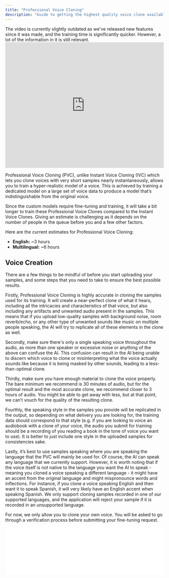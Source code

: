 ```yaml
---
title: "Professional Voice Cloning"
description: "Guide to getting the highest quality voice clone available."
---
```


<Info>
  The video is currently slightly outdated as we've released new features since
  it was made, and the training time is significantly quicker. However, a lot of
  the information in it is still relevant.
</Info>

<iframe
  width="100%"
  height="400"
  src="https://www.youtube.com/embed/bY9DO6wa_vs"
  title="YouTube video player"
  frameborder="0"
  allow="accelerometer; autoplay; clipboard-write; encrypted-media; gyroscope; picture-in-picture; web-share"
  allowfullscreen
></iframe>

Professional Voice Cloning (PVC), unlike Instant Voice Cloning (IVC) which lets you clone voices with very short samples nearly instantaneously, allows you to train a hyper-realistic model of a voice. This is achieved by training a dedicated model on a large set of voice data to produce a model that’s indistinguishable from the original voice.

Since the custom models require fine-tuning and training, it will take a bit longer to train these Professional Voice Clones compared to the Instant Voice Clones. Giving an estimate is challenging as it depends on the number of people in the queue before you and a few other factors.

Here are the current estimates for Professional Voice Cloning:

- **English:** ~3 hours
- **Multilingual:** ~6 hours

## Voice Creation

There are a few things to be mindful of before you start uploading your samples, and some steps that you need to take to ensure the best possible results.

Firstly, Professional Voice Cloning is highly accurate in cloning the samples used for its training. It will create a near-perfect clone of what it hears, including all the intricacies and characteristics of that voice, but also including any artifacts and unwanted audio present in the samples. This means that if you upload low-quality samples with background noise, room reverb/echo, or any other type of unwanted sounds like music on multiple people speaking, the AI will try to replicate all of these elements in the clone as well.

Secondly, make sure there's only a single speaking voice throughout the audio, as more than one speaker or excessive noise or anything of the above can confuse the AI. This confusion can result in the AI being unable to discern which voice to clone or misinterpreting what the voice actually sounds like because it is being masked by other sounds, leading to a less-than-optimal clone.

Thirdly, make sure you have enough material to clone the voice properly. The bare minimum we recommend is 30 minutes of audio, but for the optimal result and the most accurate clone, we recommend closer to 3 hours of audio. You might be able to get away with less, but at that point, we can’t vouch for the quality of the resulting clone.

Fourthly, the speaking style in the samples you provide will be replicated in the output, so depending on what delivery you are looking for, the training data should correspond to that style (e.g. if you are looking to voice an audiobook with a clone of your voice, the audio you submit for training should be a recording of you reading a book in the tone of voice you want to use). It is better to just include one style in the uploaded samples for consistencies sake.

Lastly, it’s best to use samples speaking where you are speaking the language that the PVC will mainly be used for. Of course, the AI can speak any language that we currently support. However, it is worth noting that if the voice itself is not native to the language you want the AI to speak - meaning you cloned a voice speaking a different language - it might have an accent from the original language and might mispronounce words and inflections. For instance, if you clone a voice speaking English and then want it to speak Spanish, it will very likely have an English accent when speaking Spanish. We only support cloning samples recorded in one of our supported languages, and the application will reject your sample if it is recorded in an unsupported language.

For now, we only allow you to clone your own voice. You will be asked to go through a verification process before submitting your fine-tuning request.

<iframe
  width="100%"
  height={90}
  frameBorder="no"
  scrolling="no"
  src={`https://elevenlabs.io/player/index.html?title=Good%20example&small=true&preview=true&audioSrc=https%3A%2F%2Fstorage.googleapis.com%2Feleven-public-cdn%2Faudio%2Fdocs%2Fgood_example.wav`}
/>
<iframe
  width="100%"
  height={90}
  frameBorder="no"
  scrolling="no"
  src={`https://elevenlabs.io/player/index.html?title=Bad%20example&small=true&preview=true&audioSrc=https%3A%2F%2Fstorage.googleapis.com%2Feleven-public-cdn%2Faudio%2Fdocs%2Fbad_example.wav`}
/>

- **Professional Recording Equipment:** Use high-quality recording equipment for optimal results as the AI will clone everything about the audio. High-quality input = high-quality output. Any microphone will work, but an XLR mic going into a dedicated audio interface would be our recommendation. A few general recommendations on low-end would be something like an Audio Technica AT2020 or a Rode NT1 going into a Focusrite interface or similar.
- **Use a Pop-Filter:** Use a Pop-Filter when recording. This will minimize plosives when recording.
- **Microphone Distance:** Position yourself at the right distance from the microphone - approximately two fists away from the mic is recommended, but it also depends on what type of recording you want.
- **Noise-Free Recording:** Ensure that the audio input doesn't have any interference, like background music or noise. The AI cloning works best with clean, uncluttered audio.
- **Room Acoustics:** Preferably, record in an acoustically-treated room. This reduces unwanted echoes and background noises, leading to clearer audio input for the AI. You can make something temporary using a thick duvet or quilt to dampen the recording space.
- **Audio Pre-processing:** Consider editing your audio beforehand if you're aiming for a specific sound you want the AI to output. For instance, if you want a polished podcast-like output, pre-process your audio to match that quality, or if you have long pauses or many "uhm"s and "ahm"s between words as the AI will mimic those as well.
- **Volume Control:** Maintain a consistent volume that's loud enough to be clear but not so loud that it causes distortion. The goal is to achieve a balanced and steady audio level. The ideal would be between -23dB and -18dB RMS with a true peak of -3dB.
- **Sufficient Audio Length:** Provide at least 30 minutes of high-quality audio that follows the above guidelines for best results - preferably closer to 3 hours of audio. The more quality data you can feed into the AI, the better the voice clone will be. The number of samples is irrelevant; the total runtime is what matters. However, if you plan to upload multiple hours of audio, it is better to split it into multiple ~30-minute samples. This makes it easier to upload.
- **Uploading:** After pressing upload, you will not be able to make any changes to the clone and it will be locked in. Ensure that you have uploaded the correct samples that you want to you.
- **Verify Your Voice:** Once everything is recorded and uploaded, you will be asked to verify your voice. To ensure a smooth experience, please try to verify your voice using the same or similar equipment used to record the samples and in a tone and delivery that is similar to what was present in the samples. If you do not have access to the same equipment, try verifying the best you can. If it fails, you will have to reach out to support.

Keep in mind that all of this depends on the output you want. The AI will try to clone everything in the audio, but for the AI to work optimally and predictably, we suggest following the guidelines mentioned above.

Once you've uploaded your samples, there are four stages of the cloning process that you might see on your voice card.

- **Verify:** This means that they have uploaded the voice samples, but you have not yet finished the verification step. You will need to finish this step before it can start training.
- **Processing:** This means that the voice has been verified and is preprocessing, ready to be trained. When you've reached this step, the rest is automatic, and you will not need to do anything.
- **Fine-tuning:** This is when the voice is actually training. Along with this label, you will also see a loading bar to show you the progress.
- **Fine-tuned:** This means the voice has finished training and is ready to be used!

## Scripts

What you read is not very important; how you read it is very important, however. The AI will try to mimic everything it hears in a voice: the tonal quality, the accent, the inflection, and many other intricate details. It will replicate how you pronounce certain words, vowels, and consonants, but not the actual words themselves. So, it is better to choose a text or script that conveys the emotion you want to capture, and read in a tone of voice you want to use.

- [Audiobook](/product/voices/voice-lab/scripts/the-great-gatsby)
- [News Article](/product/voices/voice-lab/scripts/news-article)
- [Social Media](/product/voices/voice-lab/scripts/social-media)
- [Meditation](/product/voices/voice-lab/scripts/meditation)
- [Elearning](/product/voices/voice-lab/scripts/elearning)

